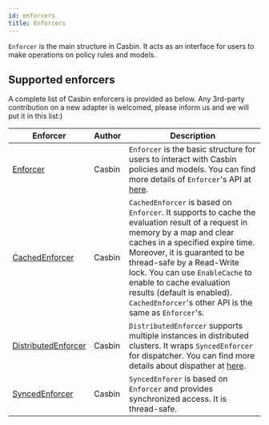 ```yaml
---
id: enforcers
title: Enforcers
---
```



`Enforcer` is the main structure in Casbin. It acts as an interface for users to make operations on policy rules and models.

## Supported enforcers
A complete list of Casbin enforcers is provided as below. Any 3rd-party contribution on a new adapter is welcomed, please inform us and we will put it in this list:)

<Tabs>

<TabItem value="Go" label="Go" default>

Enforcer | Author | Description
----|------|------
[Enforcer](https://github.com/casbin/casbin/blob/master/enforcer.go)  | Casbin | `Enforcer` is the basic structure for users to interact with Casbin policies and models. You can find more details of `Enforcer`'s API at [here](/docs/management-api).
[CachedEnforcer](https://github.com/casbin/casbin/blob/master/enforcer_cached.go) | Casbin | `CachedEnforcer` is based on `Enforcer`. It supports to cache the evaluation result of a request in memory by a map and clear caches in a specified expire time. Moreover, it is guaranted to be thread-safe by a Read-Write lock. You can use `EnableCache` to enable to cache evaluation results (default is enabled). `CachedEnforcer`'s other API is the same as `Enforcer`'s.
[DistributedEnforcer](https://github.com/casbin/casbin/blob/master/enforcer_distributed.go) | Casbin | `DistributedEnforcer` supports multiple instances in distributed clusters. It wraps `SyncedEnforcer` for dispatcher. You can find more details about dispather at [here](/docs/dispatchers#distributedenforcer).
[SyncedEnforcer](https://github.com/casbin/casbin/blob/master/enforcer_synced.go) | Casbin | `SyncedEnforer` is based on `Enforcer` and provides synchronized access. It is thread-safe.

</TabItem>

</Tabs>
